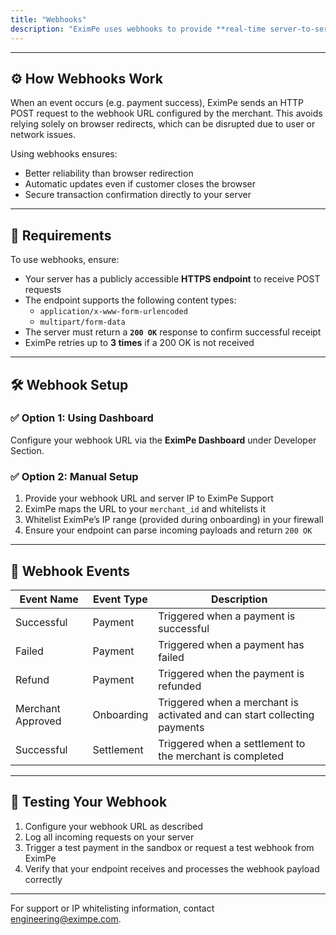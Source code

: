 ```yaml
---
title: "Webhooks"
description: "EximPe uses webhooks to provide **real-time server-to-server (S2S) updates** for key payment events, such as successful transactions, refunds and settlements. This ensures a reliable and secure flow of information between EximPe and your backend."
---
```


---

## ⚙️ How Webhooks Work

When an event occurs (e.g. payment success), EximPe sends an HTTP POST request to the webhook URL configured by the merchant. This avoids relying solely on browser redirects, which can be disrupted due to user or network issues.

Using webhooks ensures:

- Better reliability than browser redirection
- Automatic updates even if customer closes the browser
- Secure transaction confirmation directly to your server

---

## 🔐 Requirements

To use webhooks, ensure:

- Your server has a publicly accessible **HTTPS endpoint** to receive POST requests
- The endpoint supports the following content types:
  - `application/x-www-form-urlencoded`
  - `multipart/form-data`
- The server must return a **`200 OK`** response to confirm successful receipt
- EximPe retries up to **3 times** if a 200 OK is not received

---

## 🛠️ Webhook Setup

### ✅  Option 1: Using Dashboard

Configure your webhook URL via the **EximPe Dashboard** under Developer Section.

### ✅  Option 2: Manual Setup

1. Provide your webhook URL and server IP to EximPe Support
2. EximPe maps the URL to your `merchant_id` and whitelists it
3. Whitelist EximPe’s IP range (provided during onboarding) in your firewall
4. Ensure your endpoint can parse incoming payloads and return `200 OK`

---

## 📩  Webhook Events

| **Event Name**    | **Event Type** | **Description**                                                          |
| ----------------- | -------------- | ------------------------------------------------------------------------ |
| Successful        | Payment        | Triggered when a payment is successful                                   |
| Failed            | Payment        | Triggered when a payment has failed                                      |
| Refund            | Payment        | Triggered when the payment is refunded                                   |
| Merchant Approved | Onboarding     | Triggered when a merchant is activated and can start collecting payments |
| Successful        | Settlement     | Triggered when a settlement to the merchant is completed                 |

---

## 🧪 Testing Your Webhook

1. Configure your webhook URL as described
2. Log all incoming requests on your server
3. Trigger a test payment in the sandbox or request a test webhook from EximPe
4. Verify that your endpoint receives and processes the webhook payload correctly

---

For support or IP whitelisting information, contact [engineering@eximpe.com](mailto:engineering@eximpe.com).
